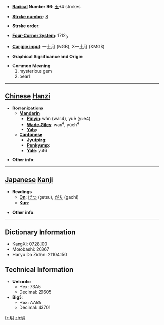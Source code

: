 * '''[[Wiktionary:Chinese radical index| Radical]] Number 96''': [[Wiktionary:Chinese radical index 玉|玉]]+4 strokes

* '''[[Wiktionary:Chinese total strokes index|Stroke number]]''': [[Wiktionary:Chinese total strokes index 8|8]]

* '''Stroke order''': 

* '''[[Wiktionary:Chinese four corner index|Four-Corner System]]''': 1712<sub>0</sub>

* '''[[Wiktionary:Chinese Cangjie index|Cangjie input]]''': 一土月 (MGB), X一土月 (XMGB)

* '''Graphical Significance and Origin''': 

* '''Common Meaning'''
*#mysterious gem
*# pearl


----

== [[Chinese]] [[Hanzi]] ==

* '''Romanizations'''
** '''[[Mandarin]]'''
*** '''[[Pinyin]]''': wàn (wan4), yuè (yue4)
*** '''[[Wade-Giles]]''': wan<sup>4</sup>, yüeh<sup>4</sup>
*** '''[[Yale]]''': 
** '''[[Cantonese]]'''
*** '''[[Jyutping]]''':
*** '''[[Penkyamp]]''': 
*** '''[[Yale]]''': yut6

* '''Other info''': 

----

== [[Japanese]] [[Kanji]] ==

* '''Readings'''
** '''[[On]]''': [[げつ]] (getsu), [[がち]] (gachi)
** '''[[Kun]]''': 

* '''Other info''':  

----

== Dictionary Information ==

* KangXi: 0728.100
* Morobashi: 20867
* Hanyu Da Zidian: 21104.150

== Technical Information ==

* '''Unicode''':
** Hex: 73A5
** Decimal: 29605
* '''Big5''':
** Hex: AAB5
** Decimal: 43701

[[fr:玥]]
[[zh:玥]]